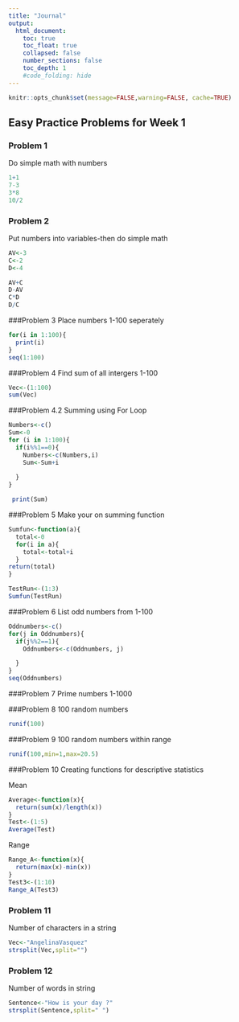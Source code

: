 ```yaml
---
title: "Journal"
output:
  html_document:
    toc: true
    toc_float: true
    collapsed: false
    number_sections: false
    toc_depth: 1
    #code_folding: hide
---
```


```r
knitr::opts_chunk$set(message=FALSE,warning=FALSE, cache=TRUE)
```
## Easy Practice Problems for Week 1
### Problem 1
Do simple math with numbers
```r

1+1
7-3
3*8
10/2

```
### Problem 2
Put numbers into variables-then do simple math
```r
AV<-3
C<-2
D<-4

AV+C
D-AV
C*D
D/C
```
###Problem 3
Place numbers 1-100 seperately 
```r
for(i in 1:100){
  print(i)
}
seq(1:100)
```
###Problem 4
Find sum of all intergers 1-100
```r
Vec<-(1:100)
sum(Vec)

```
###Problem 4.2
Summing using For Loop
```r
Numbers<-c()
Sum<-0
for (i in 1:100){
  if(i%%1==0){
    Numbers<-c(Numbers,i)
    Sum<-Sum+i
    
  }
}

 print(Sum) 
```
###Problem 5
Make your on summing function
```r
Sumfun<-function(a){
  total<-0
  for(i in a){
    total<-total+i
  }
return(total)
}

TestRun<-(1:3)
Sumfun(TestRun)

```
###Problem 6
List odd numbers from 1-100
```r
Oddnumbers<-c()
for(j in Oddnumbers){
  if(j%%2==1){
    Oddnumbers<-c(Oddnumbers, j)

  }
}
seq(Oddnumbers)
```
###Problem 7
Prime numbers 1-1000

###Problem 8
100 random numbers
```r
runif(100)
```
###Problem 9
100 random numbers within range
```r
runif(100,min=1,max=20.5)
```
###Problem 10
Creating functions for descriptive statistics

Mean
```r
Average<-function(x){
  return(sum(x)/length(x))
}
Test<-(1:5)
Average(Test)
```
Range
```r
Range_A<-function(x){
  return(max(x)-min(x))
}
Test3<-(1:10)
Range_A(Test3)
```
### Problem 11
Number of characters in a string
```r
Vec<-"AngelinaVasquez"
strsplit(Vec,split="")
```
### Problem 12
Number of words in string
```r
Sentence<-"How is your day ?"
strsplit(Sentence,split=" ")
```


